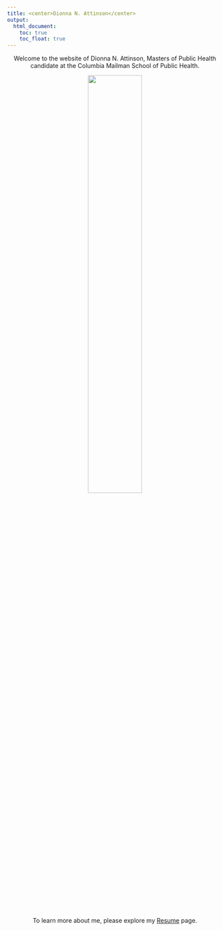 ```yaml
---
title: <center>Dionna N. Attinson</center>
output: 
  html_document:
    toc: true
    toc_float: true 
---
```

<center>Welcome to the website of Dionna N. Attinson, Masters of Public Health candidate at the Columbia Mailman School of Public Health. 

<img src="Attinson 2.jpg" style="width:50%">

To learn more about me, please explore my [Resume](About.html) page. </center>
